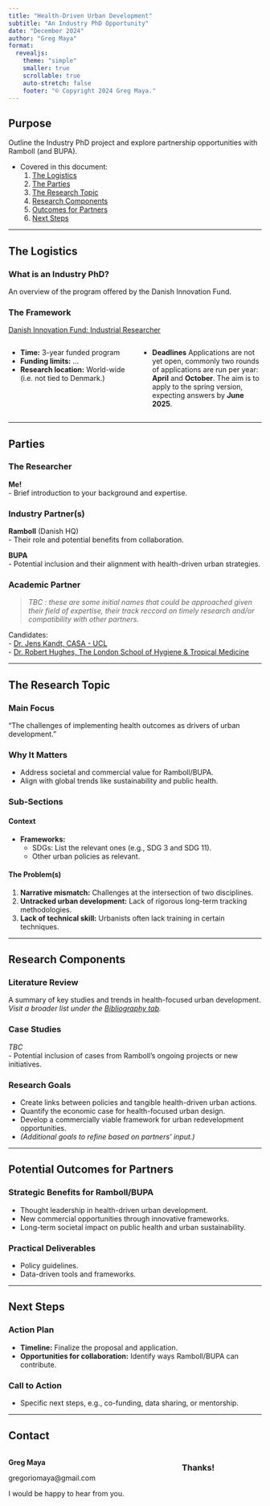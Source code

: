 ```yaml
---
title: "Health-Driven Urban Development"
subtitle: "An Industry PhD Opportunity"
date: "December 2024"
author: "Greg Maya"
format: 
  revealjs:
    theme: "simple"
    smaller: true
    scrollable: true
    auto-stretch: false
    footer: "© Copyright 2024 Greg Maya."
---
```


## Purpose

Outline the Industry PhD project and explore partnership opportunities with Ramboll (and BUPA).  

- Covered in this document:
  1. [The Logistics](#the-logistics)
  2. [The Parties](#the-parties)
  3. [The Research Topic](#the-research-topic)
  4. [Research Components](#research-components)
  5. [Outcomes for Partners](#potential-outcomes-for-partners)
  6. [Next Steps](#next-steps)

---

## The Logistics

### What is an Industry PhD?
An overview of the program offered by the Danish Innovation Fund.  

### The Framework  
[Danish Innovation Fund: Industrial Researcher](https://innovationsfonden.dk/en/p/industrial-researcher)  

:::: {.columns}
::: {.column width="48%"}

::: {.callout}
- **Time:** 3-year funded program
- **Funding limits:** ...
- **Research location:** World-wide (i.e. not tied to Denmark.)
:::

:::
::: {.column width="48%"}

::: {.callout}
- **Deadlines**
Applications are not yet open, commonly two rounds of applications are run per year: **April** and **October**. The aim is to apply to the spring version, expecting answers by **June 2025**.
:::

:::
::::

---

## Parties


:::{.panel-tabset}

### The Researcher
**Me!**  
- Brief introduction to your background and expertise.

### Industry Partner(s)
**Ramboll** (Danish HQ)  
- Their role and potential benefits from collaboration.

**BUPA**  
- Potential inclusion and their alignment with health-driven urban strategies.

### Academic Partner
> _TBC : these are some initial names that could be approached given their field of expertise, their track reccord on timely research and/or compatibility with other partners._  

Candidates:  
  - [Dr. Jens Kandt, CASA - UCL](https://profiles.ucl.ac.uk/37018)  
  - [Dr. Robert Hughes, The London School of Hygiene & Tropical Medicine](https://www.lshtm.ac.uk/aboutus/people/hughes.robert)

:::


---

## The Research Topic
### Main Focus
"The challenges of implementing health outcomes as drivers of urban development."

### Why It Matters
- Address societal and commercial value for Ramboll/BUPA.
- Align with global trends like sustainability and public health.

### Sub-Sections
#### Context  
- **Frameworks:**  
  - SDGs: List the relevant ones (e.g., SDG 3 and SDG 11).
  - Other urban policies as relevant.

#### The Problem(s)
1. **Narrative mismatch:** Challenges at the intersection of two disciplines.  
2. **Untracked urban development:** Lack of rigorous long-term tracking methodologies.  
3. **Lack of technical skill:** Urbanists often lack training in certain techniques.

---

## Research Components

### Literature Review
A summary of key studies and trends in health-focused urban development.  
*Visit a broader list under the [Bibliography tab](../bibliography.qmd).*

### Case Studies  
_TBC_  
- Potential inclusion of cases from Ramboll’s ongoing projects or new initiatives.

### Research Goals
- Create links between policies and tangible health-driven urban actions.  
- Quantify the economic case for health-focused urban design.  
- Develop a commercially viable framework for urban redevelopment opportunities.  
- _(Additional goals to refine based on partners’ input.)_

---

## Potential Outcomes for Partners

### Strategic Benefits for Ramboll/BUPA
- Thought leadership in health-driven urban development.  
- New commercial opportunities through innovative frameworks.  
- Long-term societal impact on public health and urban sustainability.

### Practical Deliverables
- Policy guidelines.  
- Data-driven tools and frameworks.

---

## Next Steps
### Action Plan
- **Timeline:** Finalize the proposal and application.  
- **Opportunities for collaboration:** Identify ways Ramboll/BUPA can contribute.

### Call to Action
- Specific next steps, e.g., co-funding, data sharing, or mentorship.

---

## Contact

::: {.columns}
::: {.column}
**Greg Maya**

gregoriomaya@gmail.com

I would be happy to hear from you.
:::
::: {.column}
### Thanks!
:::
:::
